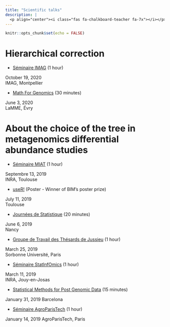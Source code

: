 ```yaml
---
title: "Scientific talks"
description: |
  <p align="center"><i class="fas fa-chalkboard-teacher fa-7x"></i></p>
---
```


```r
knitr::opts_chunk$set(echo = FALSE)
```

# Hierarchical correction

* [Séminaire IMAG](talks/hierarchicalcorrection_imag/ "Hierarchical FDR correction") (1 hour)

<aside>
October 19, 2020 <br>
IMAG, Montpellier
</aside>

* [Math For Genomics](talks/hierarchicalcorrection_lamme/ "Hierarchical FDR correction") (30 minutes)

<aside>
June 3, 2020 <br>
LaMME, Évry
</aside>

# About the choice of the tree in metagenomics differential abundance studies

* [Séminaire MIAT](talks/impactoftreechoice_miat/ "Impact of tree choice in metagenomics differential abundance studies") (1 hour)

<aside>
Septembre 13, 2019 <br>
INRA, Toulouse
</aside>

* [useR!](posters/user19/index.html "Quantifying the impact of tree choice in metagenomics differential abundance studies with R") (Poster - Winner of BIM's poster prize)

<aside>
July 11, 2019 <br>
Toulouse
</aside>

* [Journées de Statistique](talks/impactoftreechoice_jds/ "Impact of tree choice in metagenomics differential abundance studies") (20 minutes)

<aside>
June 6, 2019 <br>
Nancy
</aside>

* [Groupe de Travail des Thésards de Jussieu](talks/impactoftreechoice_gttjussieu/ "Impact of tree choice in metagenomics differential abundance studies") (1 hour)

<aside>
March 25, 2019 <br>
Sorbonne Université, Paris
</aside>

* [Séminaire StatInfOmics](talks/impactoftreechoice_statinfomics/ "Impact of tree choice in metagenomics differential abundance studies") (1 hour)

<aside>
March 11, 2019 <br>
INRA, Jouy-en-Josas
</aside>

* [Statistical Methods for Post Genomic Data](talks/impactoftreechoice_smpgd/ "Impact of tree choice in metagenomics differential abundance studies") (15 minutes)

<aside>
January 31, 2019
Barcelona
</aside>

* [Séminaire AgroParisTech](talks/impactoftreechoice_agro/impactoftreechoice_agro.html "Impact of tree choice in metagenomics differential abundance studies") (1 hour)

<aside>
January 14, 2019
AgroParisTech, Paris
</aside>